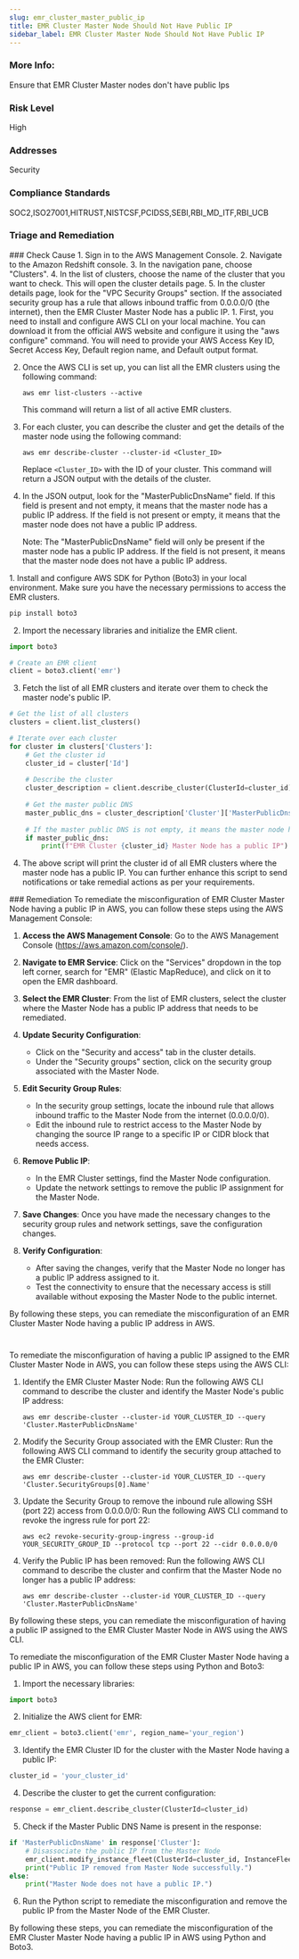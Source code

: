 ```yaml
---
slug: emr_cluster_master_public_ip
title: EMR Cluster Master Node Should Not Have Public IP
sidebar_label: EMR Cluster Master Node Should Not Have Public IP
---
```


### More Info:

Ensure that EMR Cluster Master nodes don't have public Ips

### Risk Level

High

### Addresses

Security

### Compliance Standards

SOC2,ISO27001,HITRUST,NISTCSF,PCIDSS,SEBI,RBI_MD_ITF,RBI_UCB


### Triage and Remediation
<Tabs>

<Tab title='Cause'>
### Check Cause
<AccordionGroup>
<Accordion title='Using Console' defaultOpen='true'>
1. Sign in to the AWS Management Console.
2. Navigate to the Amazon Redshift console.
3. In the navigation pane, choose "Clusters".
4. In the list of clusters, choose the name of the cluster that you want to check. This will open the cluster details page.
5. In the cluster details page, look for the "VPC Security Groups" section. If the associated security group has a rule that allows inbound traffic from 0.0.0.0/0 (the internet), then the EMR Cluster Master Node has a public IP.
</Accordion>

<Accordion title='Using CLI'>
1. First, you need to install and configure AWS CLI on your local machine. You can download it from the official AWS website and configure it using the "aws configure" command. You will need to provide your AWS Access Key ID, Secret Access Key, Default region name, and Default output format.

2. Once the AWS CLI is set up, you can list all the EMR clusters using the following command:

   ```
   aws emr list-clusters --active
   ```

   This command will return a list of all active EMR clusters.

3. For each cluster, you can describe the cluster and get the details of the master node using the following command:

   ```
   aws emr describe-cluster --cluster-id <Cluster_ID>
   ```

   Replace `<Cluster_ID>` with the ID of your cluster. This command will return a JSON output with the details of the cluster.

4. In the JSON output, look for the "MasterPublicDnsName" field. If this field is present and not empty, it means that the master node has a public IP address. If the field is not present or empty, it means that the master node does not have a public IP address. 

   Note: The "MasterPublicDnsName" field will only be present if the master node has a public IP address. If the field is not present, it means that the master node does not have a public IP address.
</Accordion>

<Accordion title='Using Python'>
1. Install and configure AWS SDK for Python (Boto3) in your local environment. Make sure you have the necessary permissions to access the EMR clusters.

```python
pip install boto3
```

2. Import the necessary libraries and initialize the EMR client.

```python
import boto3

# Create an EMR client
client = boto3.client('emr')
```

3. Fetch the list of all EMR clusters and iterate over them to check the master node's public IP.

```python
# Get the list of all clusters
clusters = client.list_clusters()

# Iterate over each cluster
for cluster in clusters['Clusters']:
    # Get the cluster id
    cluster_id = cluster['Id']
    
    # Describe the cluster
    cluster_description = client.describe_cluster(ClusterId=cluster_id)
    
    # Get the master public DNS
    master_public_dns = cluster_description['Cluster']['MasterPublicDnsName']
    
    # If the master public DNS is not empty, it means the master node has a public IP
    if master_public_dns:
        print(f"EMR Cluster {cluster_id} Master Node has a public IP")
```

4. The above script will print the cluster id of all EMR clusters where the master node has a public IP. You can further enhance this script to send notifications or take remedial actions as per your requirements.
</Accordion>

</AccordionGroup>
</Tab>

<Tab title='Remediation'>
### Remediation

<AccordionGroup>
<Accordion title='Using Console' defaultOpen='true'>
To remediate the misconfiguration of EMR Cluster Master Node having a public IP in AWS, you can follow these steps using the AWS Management Console:

1. **Access the AWS Management Console**: Go to the AWS Management Console (https://aws.amazon.com/console/).

2. **Navigate to EMR Service**: Click on the "Services" dropdown in the top left corner, search for "EMR" (Elastic MapReduce), and click on it to open the EMR dashboard.

3. **Select the EMR Cluster**: From the list of EMR clusters, select the cluster where the Master Node has a public IP address that needs to be remediated.

4. **Update Security Configuration**:
    - Click on the "Security and access" tab in the cluster details.
    - Under the "Security groups" section, click on the security group associated with the Master Node.

5. **Edit Security Group Rules**:
    - In the security group settings, locate the inbound rule that allows inbound traffic to the Master Node from the internet (0.0.0.0/0).
    - Edit the inbound rule to restrict access to the Master Node by changing the source IP range to a specific IP or CIDR block that needs access.

6. **Remove Public IP**:
    - In the EMR Cluster settings, find the Master Node configuration.
    - Update the network settings to remove the public IP assignment for the Master Node.

7. **Save Changes**: Once you have made the necessary changes to the security group rules and network settings, save the configuration changes.

8. **Verify Configuration**:
    - After saving the changes, verify that the Master Node no longer has a public IP address assigned to it.
    - Test the connectivity to ensure that the necessary access is still available without exposing the Master Node to the public internet.

By following these steps, you can remediate the misconfiguration of an EMR Cluster Master Node having a public IP address in AWS.

#
</Accordion>

<Accordion title='Using CLI'>
To remediate the misconfiguration of having a public IP assigned to the EMR Cluster Master Node in AWS, you can follow these steps using the AWS CLI:

1. Identify the EMR Cluster Master Node:
   Run the following AWS CLI command to describe the cluster and identify the Master Node's public IP address:
   ```
   aws emr describe-cluster --cluster-id YOUR_CLUSTER_ID --query 'Cluster.MasterPublicDnsName'
   ```

2. Modify the Security Group associated with the EMR Cluster:
   Run the following AWS CLI command to identify the security group attached to the EMR Cluster:
   ```
   aws emr describe-cluster --cluster-id YOUR_CLUSTER_ID --query 'Cluster.SecurityGroups[0].Name'
   ```

3. Update the Security Group to remove the inbound rule allowing SSH (port 22) access from 0.0.0.0/0:
   Run the following AWS CLI command to revoke the ingress rule for port 22:
   ```
   aws ec2 revoke-security-group-ingress --group-id YOUR_SECURITY_GROUP_ID --protocol tcp --port 22 --cidr 0.0.0.0/0
   ```

4. Verify the Public IP has been removed:
   Run the following AWS CLI command to describe the cluster and confirm that the Master Node no longer has a public IP address:
   ```
   aws emr describe-cluster --cluster-id YOUR_CLUSTER_ID --query 'Cluster.MasterPublicDnsName'
   ```

By following these steps, you can remediate the misconfiguration of having a public IP assigned to the EMR Cluster Master Node in AWS using the AWS CLI.
</Accordion>

<Accordion title='Using Python'>
To remediate the misconfiguration of the EMR Cluster Master Node having a public IP in AWS, you can follow these steps using Python and Boto3:

1. Import the necessary libraries:
```python
import boto3
```

2. Initialize the AWS client for EMR:
```python
emr_client = boto3.client('emr', region_name='your_region')
```

3. Identify the EMR Cluster ID for the cluster with the Master Node having a public IP:
```python
cluster_id = 'your_cluster_id'
```

4. Describe the cluster to get the current configuration:
```python
response = emr_client.describe_cluster(ClusterId=cluster_id)
```

5. Check if the Master Public DNS Name is present in the response:
```python
if 'MasterPublicDnsName' in response['Cluster']:
    # Disassociate the public IP from the Master Node
    emr_client.modify_instance_fleet(ClusterId=cluster_id, InstanceFleet={ 'InstanceFleetType': 'MASTER', 'TargetOnDemandCapacity': 1 })
    print("Public IP removed from Master Node successfully.")
else:
    print("Master Node does not have a public IP.")
```

6. Run the Python script to remediate the misconfiguration and remove the public IP from the Master Node of the EMR Cluster.

By following these steps, you can remediate the misconfiguration of the EMR Cluster Master Node having a public IP in AWS using Python and Boto3.
</Accordion>

</AccordionGroup>
</Tab>
</Tabs>

